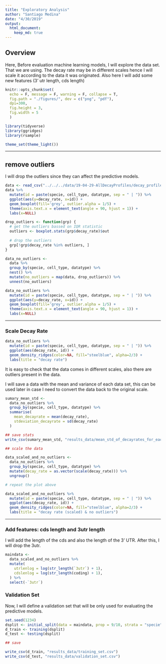 ```yaml
---
title: "Exploratory Analysis"
author: "Santiago Medina"
date: "4/30/2019"
output: 
  html_document:
    keep_md: true
---
```


## Overview

Here, Before evaluation machine learning models, I will explore the data set. That
we are using. The decay rate may be in different scales hence I will scale it according to the data it was originated. Also
here I will add some new features (3' utr length, cds length)

```r
knitr::opts_chunk$set(
  echo = F, message = F, warning = F, collapse = T,
  fig.path = "./figures/", dev = c("png", "pdf"),
  dpi=300,
  fig.height = 3,
  fig.width = 5
  )

library(tidyverse)
library(ggridges)
library(rsample)

theme_set(theme_light())
```

***

## remove outliers

I will drop the outliers since they can affect the predictive models.

```r
data <- read_csv("../../../data/19-04-29-AllDecayProfiles/decay_profiles_and_seqdata.csv")
data %>% 
  mutate(id = paste(specie, cell_type, datatype, sep = " | ")) %>% 
  ggplot(aes(y=decay_rate, x=id)) +
  geom_boxplot(fill='grey', outlier.alpha = 1/5) +
  theme(axis.text.x = element_text(angle = 90, hjust = 1)) +
  labs(x=NULL)
```


```r
drop_outliers <- function(grp) {
  # get the outliers bassed on IQR statistic
  outliers <- boxplot.stats(grp$decay_rate)$out
  
  # drop the outliers
  grp[!grp$decay_rate %in% outliers, ]
}

data_no_outliers <- 
  data %>% 
  group_by(specie, cell_type, datatype) %>% 
  nest() %>% 
  mutate(no_outliers = map(data, drop_outliers)) %>% 
  unnest(no_outliers)

data_no_outliers %>% 
  mutate(id = paste(specie, cell_type, datatype, sep = " | ")) %>% 
  ggplot(aes(y=decay_rate, x=id)) +
  geom_boxplot(fill='grey', outlier.alpha = 1/5) +
  theme(axis.text.x = element_text(angle = 90, hjust = 1)) +
  labs(x=NULL)
```

***

### Scale Decay Rate

```r
data_no_outliers %>%
  mutate(id = paste(specie, cell_type, datatype, sep = " | ")) %>% 
  ggplot(aes(decay_rate, id)) +
  geom_density_ridges(color=NA, fill="steelblue", alpha=2/3) +
  labs(title = "decay rate")
```

It is easy to check that the data comes in different scales, also there are outliers present in the data.

I will save a data with the mean and variance of each data set, this can be used later in case I need
to convert the data back to the original scale.

```r
sumary_mean_std <- 
  data_no_outliers %>% 
  group_by(specie, cell_type, datatype) %>% 
  summarise(
    mean_decayrate = mean(decay_rate),
    stdeviation_decayrate = sd(decay_rate)
  )

## save stats
write_csv(sumary_mean_std, "results_data/mean_std_of_decayrates_for_each_DataSet.csv")

## scale the data

data_scaled_and_no_outliers <- 
  data_no_outliers %>% 
  group_by(specie, cell_type, datatype) %>% 
  mutate(decay_rate = as.vector(scale(decay_rate))) %>% 
  ungroup()

# repeat the plot above  

data_scaled_and_no_outliers %>%
  mutate(id = paste(specie, cell_type, datatype, sep = " | ")) %>% 
  ggplot(aes(decay_rate, id)) +
  geom_density_ridges(color=NA, fill="steelblue", alpha=2/3) +
  labs(title = "decay rate (scaled) & no outliers")
```

***

### Add features: cds length and 3utr length

I will add the length of the cds and also the length of the 3' UTR. After this, I will drop the 3utr.

```r
maindata <- 
  data_scaled_and_no_outliers %>% 
  mutate(
    utrlenlog = log(str_length(`3utr`) + 1),
    cdslenlog = log(str_length(coding) + 1),
  ) %>% 
  select(-`3utr`)
```


### Validation Set

Now, I will define a validation set that will be only used for evaluating the predictive models.



```r
set.seed(1234)
dsplit <- initial_split(data = maindata, prop = 9/10, strata = "specie")
d_train <- training(dsplit)
d_test <- testing(dsplit)

## save

write_csv(d_train, "results_data/training_set.csv")
write_csv(d_test, "results_data/validation_set.csv")
```